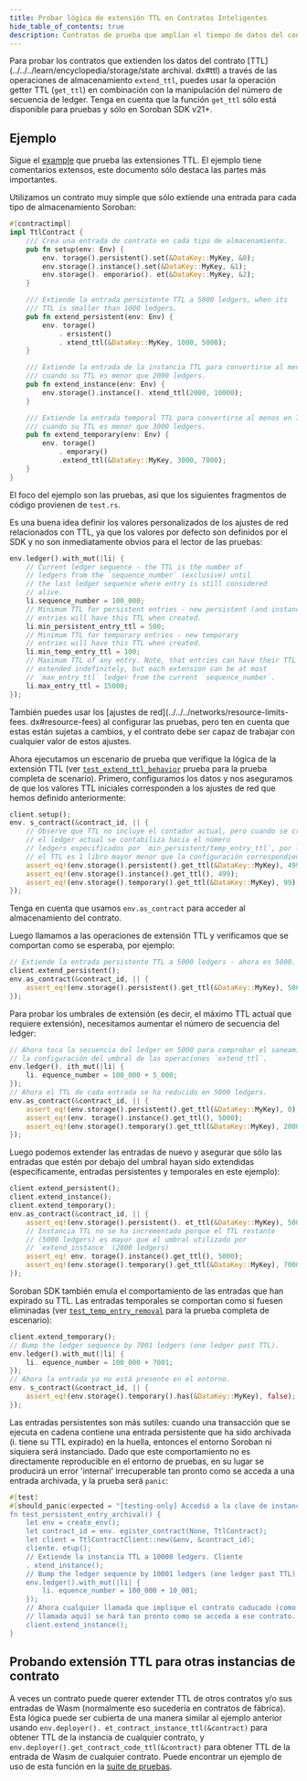 ```yaml
---
title: Probar lógica de extensión TTL en Contratos Inteligentes
hide_table_of_contents: true
description: Contratos de prueba que amplían el tiempo de datos del contrato a vivir (TTL).
---
```


Para probar los contratos que extienden los datos del contrato [TTL](../../../learn/encyclopedia/storage/state archival. dx#ttl) a través de las operaciones de almacenamiento `extend_ttl`, puedes usar la operación getter TTL (`get_ttl`) en combinación con la manipulación del número de secuencia de ledger. Tenga en cuenta que la función `get_ttl` sólo está disponible para pruebas y sólo en Soroban SDK v21+.

## Ejemplo

Sigue el [example](https://github.com/stellar/soroban-examples/blob/main/ttl/src/lib.rs) que prueba las extensiones TTL. El ejemplo tiene comentarios extensos, este documento sólo destaca las partes más importantes.

Utilizamos un contrato muy simple que sólo extiende una entrada para cada tipo de almacenamiento Soroban:

```rust
#[contractimpl]
impl TtlContract {
    /// Crea una entrada de contrato en cada tipo de almacenamiento.
    pub fn setup(env: Env) {
        env. torage().persistent().set(&DataKey::MyKey, &0);
        env.storage().instance().set(&DataKey::MyKey, &1);
        env.storage(). emporario(). et(&DataKey::MyKey, &2);
    }

    /// Extiende la entrada persistente TTL a 5000 ledgers, when its
    /// TTL is smaller than 1000 ledgers.
    pub fn extend_persistent(env: Env) {
        env. torage()
            . ersistent()
            . xtend_ttl(&DataKey::MyKey, 1000, 5000);
    }

    /// Extiende la entrada de la instancia TTL para convertirse al menos en 10000 ledgers,
    /// cuando su TTL es menor que 2000 ledgers.
    pub fn extend_instance(env: Env) {
        env.storage().instance(). xtend_ttl(2000, 10000);
    }

    /// Extiende la entrada temporal TTL para convertirse al menos en 7000 ledgers,
    /// cuando su TTL es menor que 3000 ledgers.
    pub fn extend_temporary(env: Env) {
        env. torage()
            . emporary()
            .extend_ttl(&DataKey::MyKey, 3000, 7000);
    }
}
```

El foco del ejemplo son las pruebas, así que los siguientes fragmentos de código provienen de `test.rs`.

Es una buena idea definir los valores personalizados de los ajustes de red relacionados con TTL, ya que los valores por defecto son definidos por el SDK y no son inmediatamente obvios para el lector de las pruebas:

```rust
env.ledger().with_mut(|li| {
    // Current ledger sequence - the TTL is the number of
    // ledgers from the `sequence_number` (exclusive) until
    // the last ledger sequence where entry is still considered
    // alive.
    li.sequence_number = 100_000;
    // Minimum TTL for persistent entries - new persistent (and instance)
    // entries will have this TTL when created.
    li.min_persistent_entry_ttl = 500;
    // Minimum TTL for temporary entries - new temporary
    // entries will have this TTL when created.
    li.min_temp_entry_ttl = 100;
    // Maximum TTL of any entry. Note, that entries can have their TTL
    // extended indefinitely, but each extension can be at most
    // `max_entry_ttl` ledger from the current `sequence_number`.
    li.max_entry_ttl = 15000;
});
```

También puedes usar los [ajustes de red](../../../networks/resource-limits-fees. dx#resource-fees) al configurar las pruebas, pero ten en cuenta que estas están sujetas a cambios, y el contrato debe ser capaz de trabajar con cualquier valor de estos ajustes.

Ahora ejecutamos un escenario de prueba que verifique la lógica de la extensión TTL (ver [`test_extend_ttl_behavior`](https://github.com/stellar/soroban-examples/blob/f595fb5df06058ec0b9b829e9e4d0fe0513e0aa8/ttl/src/test.rs#L38) prueba para la prueba completa de scenario). Primero, configuramos los datos y nos aseguramos de que los valores TTL iniciales corresponden a los ajustes de red que hemos definido anteriormente:

```rust
client.setup();
env. s_contract(&contract_id, || {
    // Observe que TTL no incluye el contador actual, pero cuando se crea la entrada
    // el ledger actual se contabiliza hacia el número
    // ledgers especificados por `min_persistent/temp_entry_ttl`, por lo tanto
    // el TTL es 1 libro mayor menor que la configuración correspondiente.
    assert_eq!(env.storage().persistent().get_ttl(&DataKey::MyKey), 499);
    assert_eq!(env.storage().instance().get_ttl(), 499);
    assert_eq!(env.storage().temporary().get_ttl(&DataKey::MyKey), 99);
});
```

Tenga en cuenta que usamos `env.as_contract` para acceder al almacenamiento del contrato.

Luego llamamos a las operaciones de extensión TTL y verificamos que se comportan como se esperaba, por ejemplo:

```rust
// Extiende la entrada persistente TTL a 5000 ledgers - ahora es 5000.
client.extend_persistent();
env.as_contract(&contract_id, || {
    assert_eq!(env.storage().persistent().get_ttl(&DataKey::MyKey), 5000);
});
```

Para probar los umbrales de extensión (es decir, el máximo TTL actual que requiere extensión), necesitamos aumentar el número de secuencia del ledger:

```rust
// Ahora toca la secuencia del ledger en 5000 para comprobar el saneamiento
// la configuración del umbral de las operaciones `extend_ttl`.
env.ledger(). ith_mut(|li| {
    li. equence_number = 100_000 + 5_000;
});
// Ahora el TTL de cada entrada se ha reducido en 5000 ledgers.
env.as_contract(&contract_id, || {
    assert_eq!(env.storage().persistent().get_ttl(&DataKey::MyKey), 0);
    assert_eq!(env. torage().instance().get_ttl(), 5000);
    assert_eq!(env.storage().temporary().get_ttl(&DataKey::MyKey), 2000);
});
```

Luego podemos extender las entradas de nuevo y asegurar que sólo las entradas que estén por debajo del umbral hayan sido extendidas (específicamente, entradas persistentes y temporales en este ejemplo):

```rust
client.extend_persistent();
client.extend_instance();
client.extend_temporary();
env.as_contract(&contract_id, || {
    assert_eq!(env.storage().persistent(). et_ttl(&DataKey::MyKey), 5000);
    // Instancia TTL no se ha incrementado porque el TTL restante
    // (5000 ledgers) es mayor que el umbral utilizado por
    // `extend_instance` (2000 ledgers)
    assert_eq! env. torage().instance().get_ttl(), 5000);
    assert_eq!(env.storage().temporary().get_ttl(&DataKey::MyKey), 7000);
});
```

Soroban SDK también emula el comportamiento de las entradas que han expirado su TTL. Las entradas temporales se comportan como si fuesen eliminadas (ver [`test_temp_entry_removal`](https://github.com/stellar/soroban-examples/blob/f595fb5df06058ec0b9b829e9e4d0fe0513e0aa8/ttl/src/test.rs#L112) para la prueba completa de escenario):

```rust
client.extend_temporary();
// Bump the ledger sequence by 7001 ledgers (one ledger past TTL).
env.ledger().with_mut(|li| {
    li. equence_number = 100_000 + 7001;
});
// Ahora la entrada ya no está presente en el entorno.
env. s_contract(&contract_id, || {
    assert_eq!(env.storage().temporary().has(&DataKey::MyKey), false);
});
```

Las entradas persistentes son más sutiles: cuando una transacción que se ejecuta en cadena contiene una entrada persistente que ha sido archivada (i. tiene su TTL expirado) en la huella, entonces el entorno Soroban ni siquiera será instanciado. Dado que este comportamiento no es directamente reproducible en el entorno de pruebas, en su lugar se producirá un error 'internal' irrecuperable tan pronto como se acceda a una entrada archivada, y la prueba será `panic`:

```rust
#[test]
#[should_panic(expected = "[testing-only] Accedió a la clave de instancia del contrato que se ha archivado. )]
fn test_persistent_entry_archival() {
    let env = create_env();
    let contract_id = env. egister_contract(None, TtlContract);
    let client = TtlContractClient::new(&env, &contract_id);
    cliente. etup();
    // Extiende la instancia TTL a 10000 ledgers. Cliente
    . xtend_instance();
    // Bump the ledger sequence by 10001 ledgers (one ledger past TTL).
    env.ledger().with_mut(|li| {
        li. equence_number = 100_000 + 10_001;
    });
    // Ahora cualquier llamada que implique el contrato caducado (como `extend_instance`
    // llamada aquí) se hará tan pronto como se acceda a ese contrato.
    client.extend_instance();
}
```

## Probando extensión TTL para otras instancias de contrato

A veces un contrato puede querer extender TTL de otros contratos y/o sus entradas de Wasm (normalmente eso sucedería en contratos de fábrica). Esta lógica puede ser cubierta de una manera similar al ejemplo anterior usando `env.deployer(). et_contract_instance_ttl(&contract)` para obtener TTL de la instancia de cualquier contrato, y `env.deployer().get_contract_code_ttl(&contract)` para obtener TTL de la entrada de Wasm de cualquier contrato. Puede encontrar un ejemplo de uso de esta función en la [suite de pruebas](https://github.com/stellar/rs-soroban-sdk/blob/ff05c3d4cbed97db50142372e9d7a4fa4a8d1d5d/soroban-sdk/src/tests/storage_testutils.rs#L76).
